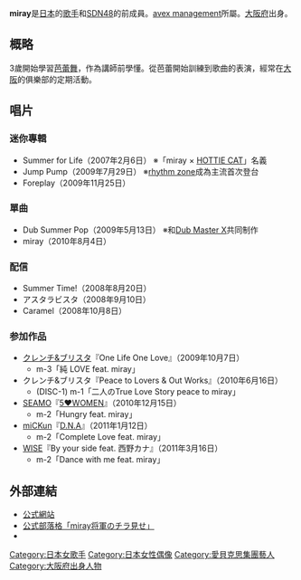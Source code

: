 {{Unreferenced|time=2015-07-02T21:31:50+00:00}}
{{藝人
| Name = miray
| Img =
| Img_capt =
| Background =  女歌手
| Birth_name =
| Alias = 
| Born =
| Blood =
| School_background =
| Died =
| Origin = {{JPN}}
| Instrument =
| Genre = [[J-POP|J-POP]]<br />[[雷鬼音樂|雷鬼音樂]]
| Occupation = 
| Years_active = 2009年 -
| Label = [[rhythm_zone|rhythm zone]]
| Production =[[avex_management|avex management]]
| Associated_acts =
| URL = [https://web.archive.org/web/20160917201121/http://miray.cc/index.html 公式網站]
}}
'''miray'''{{BD|1983年|7月5日}}是[[日本|日本]]的[[歌手|歌手]]和[[SDN48|SDN48]]的前成員。[[avex_management|avex management]]所屬。[[大阪府|大阪府]]出身。

== 概略 ==
3歲開始學習[[芭蕾舞|芭蕾舞]]，作為講師前學懂。從芭蕾開始訓練到歌曲的表演，經常在[[大阪市|大阪]]的俱樂部的定期活動。

== 唱片 ==
=== 迷你專輯 ===
* Summer for Life（2007年2月6日） ※「miray × [[HOTTIE_CAT|HOTTIE CAT]]」名義
* Jump Pump（2009年7月29日） ※[[rhythm_zone|rhythm zone]]成為主流首次登台
* Foreplay（2009年11月25日）

=== 單曲 ===
* Dub Summer Pop（2009年5月13日） ※和[[Dub_Master_X|Dub Master X]]共同制作
* miray（2010年8月4日）

=== 配信 ===
*Summer Time!（2008年8月20日）
*アスタラビスタ（2008年9月10日）
*Caramel（2008年10月8日）

=== 参加作品 ===
* [[クレンチ&ブリスタ|クレンチ&ブリスタ]]『One Life One Love』（2009年10月7日）
** m-3「純 LOVE feat. miray」
*クレンチ&ブリスタ『Peace to Lovers & Out Works』（2010年6月16日）
** (DISC-1) m-1「二人のTrue Love Story peace to miray」
* [[SEAMO|SEAMO]]『[[5_WOMEN|5♥WOMEN]]』（2010年12月15日）
** m-2「Hungry feat. miray」
* [[miyake|miCKun]]『[[D.N.A|D.N.A]]』（2011年1月12日）
** m-2「Complete Love feat. miray」
* [[WISE|WISE]]『By your side feat. 西野カナ』（2011年3月16日）
** m-2「Dance with me feat. miray」

== 外部連結 ==
* [https://web.archive.org/web/20160917201121/http://miray.cc/index.html 公式網站]
* [https://web.archive.org/web/20111021173958/http://ameblo.jp/miray0619/ 公式部落格「miray将軍のチラ見せ」]
* {{twitter|miray0705}}

{{SDN48}}

{{DEFAULTSORT:Miray}}
[[Category:日本女歌手|Category:日本女歌手]]
[[Category:日本女性偶像|Category:日本女性偶像]]
[[Category:愛貝克思集團藝人|Category:愛貝克思集團藝人]]
[[Category:大阪府出身人物|Category:大阪府出身人物]]
